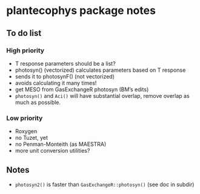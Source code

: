 plantecophys package notes
==========================


## To do list

### High priority

* T response parameters should be a list?
 * photosyn() (vectorized) calculates parameters based on T response
 * sends it to photosynF() (not vectorized)
 * avoids calculating it many times!
* get MESO from GasExchangeR photosyn (BM's edits)
* `photosyn()` and `Aci()` will have substantial overlap, remove overlap as much as possible.


### Low priority

* Roxygen
* no Tuzet, yet
* no Penman-Monteith (as MAESTRA)
* more unit conversion utilities?


## Notes
* `photosyn2()` is faster than `GasExchangeR::photosyn()` (see doc in subdir)


